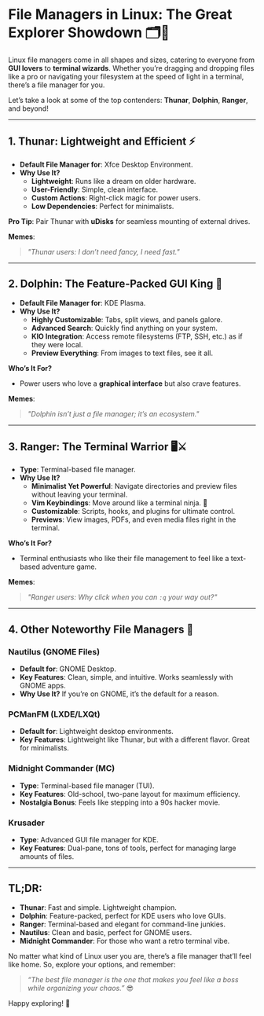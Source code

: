# File Managers in Linux: The Great Explorer Showdown 🗂️🐧

Linux file managers come in all shapes and sizes, catering to everyone from **GUI lovers** to **terminal wizards**. Whether you’re dragging and dropping files like a pro or navigating your filesystem at the speed of light in a terminal, there’s a file manager for you.

Let’s take a look at some of the top contenders: **Thunar**, **Dolphin**, **Ranger**, and beyond!

---

## 1. **Thunar**: Lightweight and Efficient ⚡

- **Default File Manager for**: Xfce Desktop Environment.
- **Why Use It?**
  - **Lightweight**: Runs like a dream on older hardware.
  - **User-Friendly**: Simple, clean interface.
  - **Custom Actions**: Right-click magic for power users.
  - **Low Dependencies**: Perfect for minimalists.

**Pro Tip**: Pair Thunar with **uDisks** for seamless mounting of external drives.

**Memes**:
> *"Thunar users: I don’t need fancy, I need fast."*

---

## 2. **Dolphin**: The Feature-Packed GUI King 🏰

- **Default File Manager for**: KDE Plasma.
- **Why Use It?**
  - **Highly Customizable**: Tabs, split views, and panels galore.
  - **Advanced Search**: Quickly find anything on your system.
  - **KIO Integration**: Access remote filesystems (FTP, SSH, etc.) as if they were local.
  - **Preview Everything**: From images to text files, see it all.

**Who’s It For?**
- Power users who love a **graphical interface** but also crave features.

**Memes**:
> *"Dolphin isn’t just a file manager; it’s an ecosystem."*

---

## 3. **Ranger**: The Terminal Warrior 🖥️⚔️

- **Type**: Terminal-based file manager.
- **Why Use It?**
  - **Minimalist Yet Powerful**: Navigate directories and preview files without leaving your terminal.
  - **Vim Keybindings**: Move around like a terminal ninja. 🥷
  - **Customizable**: Scripts, hooks, and plugins for ultimate control.
  - **Previews**: View images, PDFs, and even media files right in the terminal.

**Who’s It For?**
- Terminal enthusiasts who like their file management to feel like a text-based adventure game.

**Memes**:
> *"Ranger users: Why click when you can `:q` your way out?"*

---

## 4. **Other Noteworthy File Managers** 🏅

### **Nautilus** (GNOME Files)
- **Default for**: GNOME Desktop.
- **Key Features**: Clean, simple, and intuitive. Works seamlessly with GNOME apps.
- **Why Use It?** If you’re on GNOME, it’s the default for a reason.

### **PCManFM** (LXDE/LXQt)
- **Default for**: Lightweight desktop environments.
- **Key Features**: Lightweight like Thunar, but with a different flavor. Great for minimalists.

### **Midnight Commander** (MC)
- **Type**: Terminal-based file manager (TUI).
- **Key Features**: Old-school, two-pane layout for maximum efficiency.
- **Nostalgia Bonus**: Feels like stepping into a 90s hacker movie.

### **Krusader**
- **Type**: Advanced GUI file manager for KDE.
- **Key Features**: Dual-pane, tons of tools, perfect for managing large amounts of files.

---

## TL;DR:

- **Thunar**: Fast and simple. Lightweight champion.
- **Dolphin**: Feature-packed, perfect for KDE users who love GUIs.
- **Ranger**: Terminal-based and elegant for command-line junkies.
- **Nautilus**: Clean and basic, perfect for GNOME users.
- **Midnight Commander**: For those who want a retro terminal vibe.

No matter what kind of Linux user you are, there’s a file manager that’ll feel like home. So, explore your options, and remember:

> *“The best file manager is the one that makes you feel like a boss while organizing your chaos.”* 😎

Happy exploring! 🐧